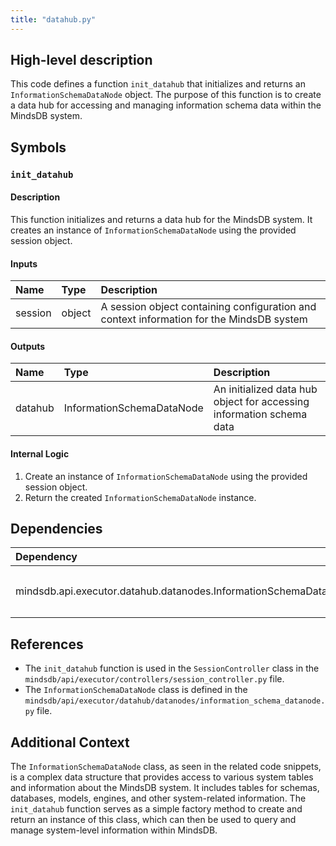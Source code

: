 ```yaml
---
title: "datahub.py"
---
```


## High-level description
This code defines a function `init_datahub` that initializes and returns an `InformationSchemaDataNode` object. The purpose of this function is to create a data hub for accessing and managing information schema data within the MindsDB system.

## Symbols

### `init_datahub`
#### Description
This function initializes and returns a data hub for the MindsDB system. It creates an instance of `InformationSchemaDataNode` using the provided session object.

#### Inputs
| Name | Type | Description |
|:-----|:-----|:------------|
| session | object | A session object containing configuration and context information for the MindsDB system |

#### Outputs
| Name | Type | Description |
|:-----|:-----|:------------|
| datahub | InformationSchemaDataNode | An initialized data hub object for accessing information schema data |

#### Internal Logic
1. Create an instance of `InformationSchemaDataNode` using the provided session object.
2. Return the created `InformationSchemaDataNode` instance.

## Dependencies
| Dependency | Purpose |
|:-----------|:--------|
| mindsdb.api.executor.datahub.datanodes.InformationSchemaDataNode | Provides the `InformationSchemaDataNode` class used to create the data hub |

## References
- The `init_datahub` function is used in the `SessionController` class in the `mindsdb/api/executor/controllers/session_controller.py` file.
- The `InformationSchemaDataNode` class is defined in the `mindsdb/api/executor/datahub/datanodes/information_schema_datanode.py` file.

## Additional Context
The `InformationSchemaDataNode` class, as seen in the related code snippets, is a complex data structure that provides access to various system tables and information about the MindsDB system. It includes tables for schemas, databases, models, engines, and other system-related information. The `init_datahub` function serves as a simple factory method to create and return an instance of this class, which can then be used to query and manage system-level information within MindsDB.